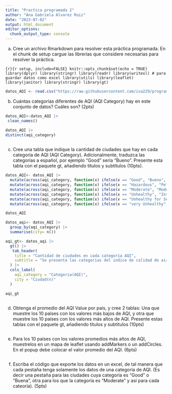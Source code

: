 ```yaml
---
title: "Practica programada 2"
author: "Ana Gabriela Alvarez Ruiz"
date: "2023-07-02"
output: html_document
editor_options: 
  chunk_output_type: console
---
```

a. Cree un archivo Rmarkdown para resolver esta práctica programada. En el chunk de setup cargue las
librerías que considere necesarias para resolver la práctica.

```{r}{r setup, include=FALSE}
knitr::opts_chunk$set(echo = TRUE)
library(dplyr)
library(stringr)
library(readr)
library(writexl) # para guardar datos como excel
library(utils)
library(leaflet)
library(janitor)
library(stringr)
library(gt)
```


```r
datos_AQI <- read.csv("https://raw.githubusercontent.com/isa229/programacion_analisis_datos_ii/main/air_quality_index.csv")

```

b. Cuántas categorías diferentes de AQI (AQI Category) hay en este conjunto de datos? Cuáles son?
(2pts)
```r
datos_AQI<-datos_AQI |> 
 clean_names()

datos_AQI |> 
distinct(aqi_category) 
 
```

c. Cree una tabla que indique la cantidad de ciudades que hay en cada categoría de AQI (AQI Category).
Adicionalmente, traduzca las categorías a español, por ejemplo “Good” sería “Bueno”. Presente esta
tabla con el paquete gt, añadiendo títulos y subtítulos (10pts).
```r
datos_AQI<- datos_AQI |> 
  mutate(across(aqi_category, function(x) ifelse(x == "Good", "Bueno", x))) |> 
  mutate(across(aqi_category, function(x) ifelse(x == "Hazardous", "Peligroso", x))) |> 
  mutate(across(aqi_category, function(x) ifelse(x == "Moderate", "Moderado", x))) |> 
  mutate(across(aqi_category, function(x) ifelse(x == "Unhealthy", "Insalubre", x))) |> 
  mutate(across(aqi_category, function(x) ifelse(x == "Unhealthy for Sensitive Groups", "Poco salubdable para grupos sensibles", x))) |> 
  mutate(across(aqi_category, function(x) ifelse(x == "very Unhealthy", "Muy insalubre", x))) 

datos_AQI
```


```r
datos_aqi<- datos_AQI |> 
  group_by(aqi_category) |> 
  summarise(city= n())

aqi_gt<- datos_aqi |> 
  gt() |> 
   tab_header(
    title = "Cantidad de ciudades en cada categoría AQI",
    subtitle = "Se presenta las categorias del indice de calidad de aire" 
  ) |> 
  cols_label(
    aqi_category = "Categoria(AQI)",
    city = "Ciudad(n)"
  )

aqi_gt
  
```

d. Obtenga el promedio del AQI Value por país, y cree 2 tablas: Una que muestre los 10 países con los
valores más bajos de AQI, y otra que muestre los 10 países con los valores más altos de AQI. Presente
estas tablas con el paquete gt, añadiendo títulos y subtítulos (10pts)
```r

```

e. Para los 10 países con los valores promedios más altos de AQI, muestrelos en un mapa de leaflet usando
addMarkers o un addCircles. En el popup debe colocar el valor promedio del AQI. (6pts)
```r

```

f. Escriba el código que exporte los datos en un excel, de tal manera que cada pestaña tenga solamente
los datos de una categoría de AQI. (Es decir una pestaña para las ciudades cuya categoría es “Good”
o “Buena”, otra para los que la categoría es “Moderate” y así para cada cateoría). (5pts)
```r

```





